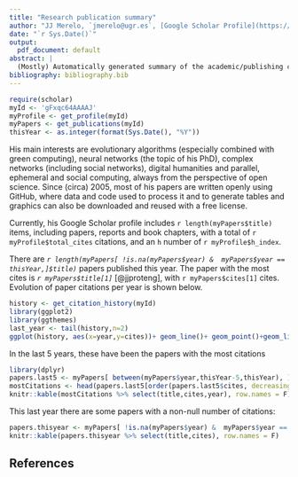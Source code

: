 ```yaml
---
title: "Research publication summary"
author: "JJ Merelo, `jmerelo@ugr.es`, [Google Scholar Profile](https://scholar.google.com/citations?hl=es&user=gFxqc64AAAAJ)"
date: "`r Sys.Date()`"
output:
  pdf_document: default
abstract: |
  (Mostly) Automatically generated summary of the academic/publishing curriculum.
bibliography: bibliography.bib
---
```


```r
require(scholar)
myId <- 'gFxqc64AAAAJ'
myProfile <- get_profile(myId)
myPapers <- get_publications(myId)
thisYear <- as.integer(format(Sys.Date(), "%Y"))
```

His main interests are evolutionary algorithms (especially combined with green computing), neural networks (the topic of his PhD), complex networks (including social networks), digital humanities and parallel, ephemeral and social computing, always from the perspective of open science. Since (circa) 2005, most of his papers are written openly using GitHub, where data and code used to process it and to generate tables and graphics can also be downloaded and reused with a free license.

Currently, his Google Scholar profile includes `r length(myPapers$title)` items, including papers, reports and book chapters, with a total of `r myProfile$total_cites` citations, and an `h` number of `r myProfile$h_index`.

There are *`r length(myPapers[ !is.na(myPapers$year) &  myPapers$year == thisYear,]$title)`* papers published this year. The paper with the most cites is *`r myPapers$title[1]`* [@jjproteng], with `r myPapers$cites[1]` cites. Evolution of paper citations per year is shown below.

```r
history <- get_citation_history(myId)
library(ggplot2)
library(ggthemes)
last_year <- tail(history,n=2)
ggplot(history, aes(x=year,y=cites))+ geom_line()+ geom_point()+geom_line(data=last_year, aes(x=year,y=cites,color="Year so far"))+geom_point(data=last_year, aes(x=year,y=cites,color="Year so far"))+theme_tufte()
```
In the last 5 years, these have been the papers with the most citations

```r
library(dplyr)
papers.last5 <- myPapers[ between(myPapers$year,thisYear-5,thisYear), ]
mostCitations <- head(papers.last5[order(papers.last5$cites, decreasing = T),],10)
knitr::kable(mostCitations %>% select(title,cites,year), row.names = F)
```

This last year there are some papers with a non-null number of citations:

```r
papers.thisyear <- myPapers[ !is.na(myPapers$year) &  myPapers$year == (thisYear-1) & myPapers$cites > 0 & !is.na(myPapers$title), ]
knitr::kable(papers.thisyear %>% select(title,cites), row.names = F)
```

## References

